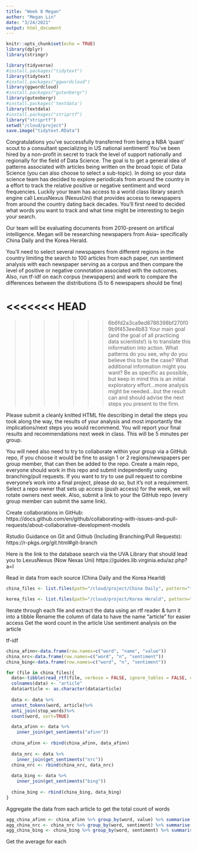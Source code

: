 ```yaml
---
title: "Week 8 Megan"
author: "Megan Lin"
date: "3/24/2021"
output: html_document
---
```


```r
knitr::opts_chunk$set(echo = TRUE)
library(dplyr)
library(stringr)

library(tidyverse)
#install.packages("tidytext")
library(tidytext)
#install.packages("ggwordcloud")
library(ggwordcloud)
#install.packages("gutenbergr") 
library(gutenbergr)
#install.packages('textdata')
library(textdata)
#install.packages("striprtf")
library("striprtf")
setwd("/cloud/project")
save.image("tidytext.RData")
```

Congratulations you've successfully transferred from being a NBA 'quant' scout to a consultant specializing in US national sentiment! You've been hired by a non-profit in secret to track the level of support nationally and regionally for the field of Data Science. The goal is to get a general idea of patterns associated with articles being written on the broad topic of Data Science (you can also choose to select a sub-topic). In doing so your data science team has decided to explore periodicals from around the country in a effort to track the relative positive or negative sentiment and word frequencies. Luckily your team has access to a world class library search engine call LexusNexus (NexusUni) that provides access to newspapers from around the country dating back decades. You'll first need to decided what words you want to track and what time might be interesting to begin your search. 

Our team will be evaluating documents from 2010-present on artifical intelligence. Megan will be researching newspapers from Asia-- specifically China Daily and the Korea Herald.

You'll need to select several newspapers from different regions in the country limiting the search to 100 articles from each paper, run sentiment analysis with each newspaper serving as a corpus and then compare the level of positive or negative connotation associated with the outcomes. Also, run tf-idf on each corpus (newspapers) and work to compare the differences between the distributions (5 to 6 newspapers should be fine)


<<<<<<< HEAD
=======


>>>>>>> 6b6fd2a3ca9ed8786398bf270f09b9f453ee4b83
Your main goal (and the goal of all practicing data scientists!) is to translate this information into action. What patterns do you see, why do you believe this to be the case? What additional information might you want? Be as specific as possible, but keep in mind this is an initial exploratory effort...more analysis might be needed...but the result can and should advise the next steps you present to the firm. 


Please submit a cleanly knitted HTML file describing in detail the steps you took along the way, the results of your analysis and most importantly the implications/next steps you would recommend.  You will report your final results and recommendations next week in class. This will be 5 minutes per group. 

You will need also need to try to collaborate within your group via a GitHub repo, if you choose it would be fine to assign 1 or 2 regions/newspapers per group member, that can then be added to the repo. Create a main repo, everyone should work in this repo and submit independently using branching/pull requests. If you want to try to use pull request to combine everyone's work into a final project, please do so, but it's not a requirement. Select a repo owner that sets up access (push access) for the week, we will rotate owners next week. Also, submit a link to your the GitHub repo (every group member can submit the same link). 

Create collaborations in GitHub: https://docs.github.com/en/github/collaborating-with-issues-and-pull-requests/about-collaborative-development-models

Rstudio Guidance on Git and Github (Including Branching/Pull Requests): https://r-pkgs.org/git.html#git-branch


Here is the link to the database search via the UVA Library that should lead you to LexusNexus (Now Nexas Uni)
https://guides.lib.virginia.edu/az.php?a=l

Read in data from each source (China Daily and the Korea Hearld)
```r
china_files <- list.files(path="/cloud/project/China Daily", pattern="*rtf", full.names=TRUE, recursive=FALSE)

korea_files <- list.files(path="/cloud/project/Korea Herald", pattern="*rtf", full.names=TRUE, recursive=FALSE)
```

Iterate through each file and extract the data using an rtf reader & turn it into a tibble
Rename the column of data to have the name "article" for easier access
Get the word count in the article
Use sentiment analysis on the article

tf-idf
```r

china_afinn<-data.frame(row.names=c("word", "name", "value"))
china_nrc<-data.frame(row.names=c("word", "n", "sentiment"))
china_bing<-data.frame(row.names=c("word", "n", "sentiment"))

for (file in china_files){
  data<-tibble(read_rtf(file, verbose = FALSE, ignore_tables = FALSE, check_file = TRUE))
  colnames(data) <- "article"
  data$article <- as.character(data$article)
  
  data <- data %>%
  unnest_tokens(word, article)%>%
  anti_join(stop_words)%>% 
  count(word, sort=TRUE)

  data_afinn <- data %>%
    inner_join(get_sentiments("afinn"))
  
  china_afinn <- rbind(china_afinn, data_afinn)
  
  data_nrc <- data %>%
    inner_join(get_sentiments("nrc"))
  china_nrc <- rbind(china_nrc, data_nrc)
  
  data_bing <- data %>%
    inner_join(get_sentiments("bing"))
  
  china_bing <- rbind(china_bing, data_bing)
}

```

Aggregate the data from each article to get the total count of words
```r
agg_china_afinn <- china_afinn %>% group_by(word, value) %>% summarise(TotalCount = sum(n))
agg_china_nrc <- china_nrc %>% group_by(word, sentiment) %>% summarise(TotalCount = sum(n))
agg_china_bing <- china_bing %>% group_by(word, sentiment) %>% summarise(TotalCount = sum(n))
```

Get the average for each 